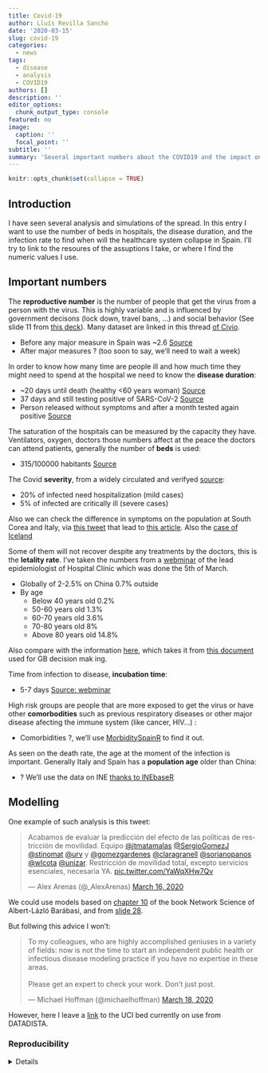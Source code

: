 ```yaml
---
title: Covid-19
author: Lluís Revilla Sancho
date: '2020-03-15'
slug: covid-19
categories:
  - news
tags:
  - disease
  - analysis
  - COVID19
authors: []
description: ''
editor_options:
  chunk_output_type: console
featured: no
image:
  caption: ''
  focal_point: ''
subtitle: ''
summary: 'Several important numbers about the COVID19 and the impact on the Spanish healthcare'
---
```


```r
knitr::opts_chunk$set(collapse = TRUE)
```


## Introduction

I have seen several analysis and simulations of the spread.
In this entry I want to use the number of beds in hospitals, the disease duration, and the infection rate to find when will the healthcare system collapse in Spain. 
I'll try to link to the resoures of the assuptions I take, or where I find the numeric values I use.

## Important numbers

The **reproductive number** is the number of people that get the virus from a person with the virus. 
This is highly variable and is influenced by government decisons (lock down, travel bans, ...) and social behavior (See slide 11 from [this deck][slides]). Many dataset are linked in this thread [of Civio][civio].

[slides]: https://drive.google.com/file/d/14tGJF9tdv4osPhY1-fswLcSlWZJ9zx45/view
[civio]: https://comunidad.civio.es/t/datos-en-abierto-y-reutilizables-sobre-evolucion-casos-covid-19/399
[oriolmitja]: https://twitter.com/oriolmitja/status/1238008116257730560
[tomaspueyo]: https://medium.com/@tomaspueyo/coronavirus-act-today-or-people-will-die-f4d3d9cd99ca
[webminar]: https://www.isglobal.org/event/-/asset_publisher/nVsLg5I1q6UT/content/coronavirus-myths-and-truths
[network]: http://networksciencebook.com/chapter/10#epidemic

 - Before any major measure in Spain was ~2.6 [Source][oriolmitja]
 - After major measures ? (too soon to say, we'll need to wait a week)

In order to know how many time are people ill and how much time they might need to spend at the hospital we need to know the **disease duration**: 

 - ~20 days until death (healthy <60 years woman) [Source](https://twitter.com/mraffatellu/status/1239175358185746436)
 - 37 days and still testing positive of SARS-CoV-2 [Source](https://twitter.com/Birdyword/status/1239071257510854657)
 - Person released without symptoms and after a month tested again positive [Source](https://twitter.com/RVAwonk/status/1238797268871983105)

The saturation of the hospitals can be measured by the capacity they have. Ventilators, oxygen, doctors those numbers affect at the peace the doctors can attend patients, generally the number of **beds** is used: 

 - 315/100000 habitants [Source](https://twitter.com/dr_xeo/status/1239135981380435969)
 
The Covid **severity**, from a widely circulated and verifyed [source][tomaspueyo]:

 - 20% of infected need hospitalization (mild cases)
 - 5% of infected are critically ill (severe cases)
 
Also we can check the difference in symptoms on the population at South Corea and Italy, via [this tweet](https://twitter.com/markwby/status/1238867143363567616) that lead to [this article](https://medium.com/@andreasbackhausab/coronavirus-why-its-so-deadly-in-italy-c4200a15a7bf).
Also the [case of Iceland](https://twitter.com/passantino/status/1240513400343388160)
 
Some of them will not recover despite any treatments by the doctors, this is the **letality rate**. 
I've taken the numbers from a [webminar][webminar] of the lead epidemiologist of Hospital Clínic which was done the 5th of March.
 
 - Globally of 2-2.5% on China 0.7% outside 
 - By age 
   - Below 40 years old 0.2% 
   - 50-60 years old 1.3%
   - 60-70 years old 3.6%
   - 70-80 years old 8%
   - Above 80 years old 14.8%
   
Also compare with the information [here](https://twitter.com/hancocktom/status/1239706670546268161), which takes it from [this document](https://www.imperial.ac.uk/media/imperial-college/medicine/sph/ide/gida-fellowships/Imperial-College-COVID19-NPI-modelling-16-03-2020.pdf) used for GB decision mak
ing.

Time from infection to disease, **incubation time**:

 - 5-7 days [Source: webminar][webminar]
 
High risk groups are people that are more exposed to get the virus or have other **comorbodities** such as previous respiratory diseases or other major disease afecting the immune system (like cancer, HIV...) :

 - Comorbidities ?, we'll use [MorbiditySpainR](https://github.com/rOpenSpain/MorbiditySpainR) to find it out.
 
As seen on the death rate, the age at the moment of the infection is important. 
Generally Italy and Spain has a **population age** older than China:

 - ? We'll use the data on INE [thanks to INEbaseR](https://github.com/oddworldng/INEbaseR)


## Modelling 

One example of such analysis is this tweet:

<blockquote class="twitter-tweet"><p lang="es" dir="ltr">Acabamos de evaluar la predicción del efecto de las políticas de restricción de movilidad. Equipo <a href="https://twitter.com/jtmatamalas?ref_src=twsrc%5Etfw">@jtmatamalas</a> <a href="https://twitter.com/SergioGomezJ?ref_src=twsrc%5Etfw">@SergioGomezJ</a> <a href="https://twitter.com/stinomat?ref_src=twsrc%5Etfw">@stinomat</a> <a href="https://twitter.com/urv?ref_src=twsrc%5Etfw">@urv</a> y <a href="https://twitter.com/gomezgardenes?ref_src=twsrc%5Etfw">@gomezgardenes</a> <a href="https://twitter.com/claragranell?ref_src=twsrc%5Etfw">@claragranell</a> <a href="https://twitter.com/sorianopanos?ref_src=twsrc%5Etfw">@sorianopanos</a> <a href="https://twitter.com/wlcota?ref_src=twsrc%5Etfw">@wlcota</a> <a href="https://twitter.com/unizar?ref_src=twsrc%5Etfw">@unizar</a>. Restricción de movilidad total, excepto servicios esenciales, necesaria YA. <a href="https://t.co/YaWqXHw7Qv">pic.twitter.com/YaWqXHw7Qv</a></p>&mdash; Alex Arenas (@_AlexArenas) <a href="https://twitter.com/_AlexArenas/status/1239691646482161664?ref_src=twsrc%5Etfw">March 16, 2020</a></blockquote> <script async src="https://platform.twitter.com/widgets.js" charset="utf-8"></script> 


We could use models based on [chapter 10][network] of the book Network Science of Albert-Lázló Barábasi, and from [slide 28][slides].

But follwing this advice I won't: 

<blockquote class="twitter-tweet"><p lang="en" dir="ltr">To my colleagues, who are highly accomplished geniuses in a variety of fields: now is not the time to start an independent public health or infectious disease modeling practice if you have no expertise in these areas.<br><br>Please get an expert to check your work. Don&#39;t just post.</p>&mdash; Michael Hoffman (@michaelhoffman) <a href="https://twitter.com/michaelhoffman/status/1240338198376714241?ref_src=twsrc%5Etfw">March 18, 2020</a></blockquote> <script async src="https://platform.twitter.com/widgets.js" charset="utf-8"></script> 


However, here I leave a [link](https://twitter.com/datadista/status/1240668992655810560) to the UCI bed currently on use from DATADISTA.

### Reproducibility

<details>
```r
## Reproducibility info
options(width = 120)
sessioninfo::session_info()
```
</details>
